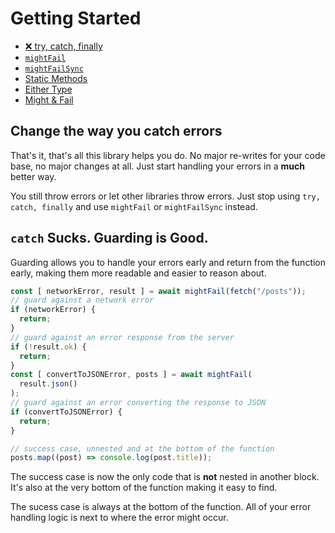 # Getting Started

* [❌ try, catch, finally](/try-catch-finally-is-bad)
* [`mightFail`](/might-fail)
* [`mightFailSync`](/might-fail-sync)
* [Static Methods](/static-methods)
* [Either Type](/either)
* [Might & Fail](/might-and-fail)

## Change the way you catch errors

That's it, that's all this library helps you do. No major re-writes for your code base, no major changes at all. Just start handling your errors in a **much** better way.

You still throw errors or let other libraries throw errors. Just stop using `try, catch, finally` and use `mightFail` or `mightFailSync` instead.

## `catch` Sucks. Guarding is Good.

Guarding allows you to handle your errors early and return from the function early, making them more readable and easier to reason about.

```ts
const [ networkError, result ] = await mightFail(fetch("/posts"));
// guard against a network error
if (networkError) {
  return;
}
// guard against an error response from the server
if (!result.ok) {
  return;
}
const [ convertToJSONError, posts ] = await mightFail(
  result.json()
);
// guard against an error converting the response to JSON
if (convertToJSONError) {
  return;
}

// success case, unnested and at the bottom of the function
posts.map((post) => console.log(post.title));
```

The success case is now the only code that is **not** nested in another block. It's also at the very bottom of the function making it easy to find. 

<Important>
  The sucess case is always at the bottom of the function. All of your error handling logic is next to where the error might occur.
</Important>
